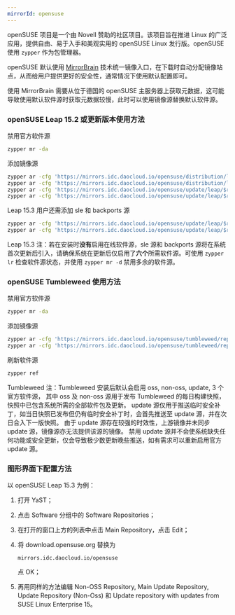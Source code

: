 ```yaml
---
mirrorId: opensuse
---
```


openSUSE 项目是一个由 Novell 赞助的社区项目。该项目旨在推进 Linux 的广泛应用，提供自由、易于入手和美观实用的 openSUSE Linux 发行版。openSUSE 使用 `zypper` 作为包管理器。

openSUSE 默认使用 [MirrorBrain](https://zh.opensuse.org/MirrorBrain) 技术统一镜像入口，在下载时自动分配镜像站点，从而给用户提供更好的安全性，通常情况下使用默认配置即可。

使用 MirrorBrain 需要从位于德国的 openSUSE 主服务器上获取元数据，这可能导致使用默认软件源时获取元数据较慢，此时可以使用镜像源替换默认软件源。

### openSUSE Leap 15.2 或更新版本使用方法

禁用官方软件源

```bash
zypper mr -da
```

添加镜像源

```bash
zypper ar -cfg 'https://mirrors.idc.daocloud.io/opensuse/distribution/leap/$releasever/repo/oss/' mirror-oss
zypper ar -cfg 'https://mirrors.idc.daocloud.io/opensuse/distribution/leap/$releasever/repo/non-oss/' mirror-non-oss
zypper ar -cfg 'https://mirrors.idc.daocloud.io/opensuse/update/leap/$releasever/oss/' mirror-update
zypper ar -cfg 'https://mirrors.idc.daocloud.io/opensuse/update/leap/$releasever/non-oss/' mirror-update-non-oss
```

Leap 15.3 用户还需添加 sle 和 backports 源

```bash
zypper ar -cfg 'https://mirrors.idc.daocloud.io/opensuse/update/leap/$releasever/sle/' mirror-sle-update
zypper ar -cfg 'https://mirrors.idc.daocloud.io/opensuse/update/leap/$releasever/backports/' mirror-backports-update
```

Leap 15.3 注：若在安装时**没有**启用在线软件源，sle 源和 backports 源将在系统首次更新后引入，请确保系统在更新后仅启用了**六个**所需软件源。可使用 `zypper lr` 检查软件源状态，并使用 `zypper mr -d` 禁用多余的软件源。

### openSUSE Tumbleweed 使用方法

禁用官方软件源

```bash
zypper mr -da
```

添加镜像源

```bash
zypper ar -cfg 'https://mirrors.idc.daocloud.io/opensuse/tumbleweed/repo/oss/' mirror-oss
zypper ar -cfg 'https://mirrors.idc.daocloud.io/opensuse/tumbleweed/repo/non-oss/' mirror-non-oss
```

刷新软件源

```bash
zypper ref
```

Tumbleweed 注：Tumbleweed 安装后默认会启用 oss, non-oss, update, 3 个官方软件源，
其中 oss 及 non-oss 源用于发布 Tumbleweed 的每日构建快照，快照中已包含系统所需的全部软件包及更新。
update 源仅用于推送临时安全补丁，如当日快照已发布但仍有临时安全补丁时，会首先推送至 update 源，并在次日合入下一版快照。
由于 update 源存在较强的时效性，上游镜像并未同步 update 源，镜像源亦无法提供该源的镜像。
禁用 update 源并不会使系统缺失任何功能或安全更新，仅会导致极少数更新晚些推送，如有需求可以重新启用官方 update 源。

### 图形界面下配置方法

以 openSUSE Leap 15.3 为例：

1. 打开 YaST；
2. 点击 Software 分组中的 Software Repositories；
3. 在打开的窗口上方的列表中点击 Main Repository，点击 Edit；
4. 将 download.opensuse.org 替换为

    ```plaintext
    mirrors.idc.daocloud.io/opensuse
    ```

    点 OK；
5. 再用同样的方法编辑 Non-OSS Repository, Main Update Repository, Update Repository (Non-Oss) 和 Update repository with updates from SUSE Linux Enterprise 15。
